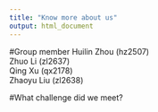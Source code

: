 ```yaml
---
title: "Know more about us"
output: html_document
---
```

#Group member
Huilin Zhou (hz2507)  
Zhuo Li (zl2637)  
Qing Xu (qx2178)  
Zhaoyu Liu (zl2638) 

#What challenge did we meet?

